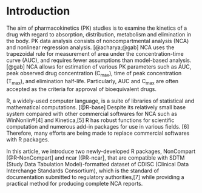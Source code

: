 # Introduction

The aim of pharmacokinetics (PK) studies is to examine the kinetics of a drug with regard to absorption, distribution, metabolism and elimination in the body. 
PK data analysis consists of noncompartmental analysis (NCA) and nonlinear regression analysis. [@acharya;@gab] 
NCA uses the trapezoidal rule for measurement of area under the concentration-time curve (AUC), and requires fewer assumptions than model-based analysis. [@gab] 
NCA allows for estimation of various PK parameters such as AUC, peak observed drug concentration (C~max~), time of peak concentration (T~max~), and elimination half-life. 
Particularly, AUC and C~max~ are often accepted as the criteria for approval of bioequivalent drugs.

R, a widely-used computer language, is a suite of libraries of statistical and mathematical computations. [@R-base]
Despite its relatively small base system compared with other commercial softwares for NCA such as WinNonlin®[4] and Kinetica,[5] R has robust functions for scientific computation and numerous add-in packages for use in various fields. [6] 
Therefore, many efforts are being made to replace commercial softwares with R packages.

In this article, we introduce two newly-developed R packages, NonCompart [@R-NonCompart] and ncar [@R-ncar], that are compatible with SDTM (Study Data Tabulation Model)-formatted dataset of CDISC (Clinical Data Interchange Standards Consortium), which is the standard of documentation submitted to regulatory authorities,[7] while providing a practical method for producing complete NCA reports.


